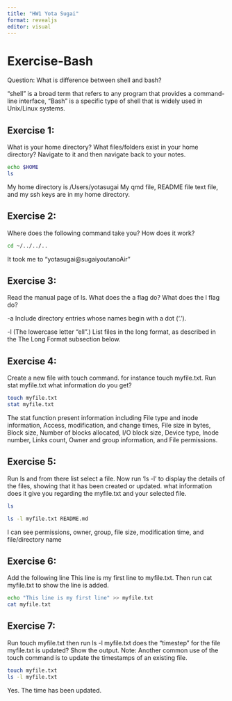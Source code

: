 ```yaml
---
title: "HW1 Yota Sugai"
format: revealjs
editor: visual
---
```


# Exercise-Bash
Question:
What is difference between shell and bash?

“shell” is a broad term that refers to any program that provides a command-line interface, “Bash” is a specific type of shell that is widely used in Unix/Linux systems.


## Exercise 1:
What is your home directory? What files/folders exist in your home directory? Navigate to it and then navigate back to your notes.
```bash
echo $HOME
ls 
```
My home directory is /Users/yotasugai
My qmd file, README file text file, and my ssh keys are in my home directory.

## Exercise 2:
Where does the following command take you? How does it work?
```bash
cd ~/../../..
```
It took me to "yotasugai@sugaiyoutanoAir"

## Exercise 3:
Read the manual page of ls. What does the a flag do? What does the l flag do?


-a      Include directory entries whose names begin with a dot (‘.’). 

-l      (The lowercase letter “ell”.) List files in the long format, as
described in the The Long Format subsection below.


## Exercise 4:
Create a new file with touch command. for instance touch myfile.txt. Run stat myfile.txt what information do you get?
```bash
touch myfile.txt
stat myfile.txt
```
The stat function present information including File type and inode information, Access, modification, and change times, File size in bytes, Block size, Number of blocks allocated, I/O block size, Device type, Inode number, Links count, Owner and group information, and File permissions.



## Exercise 5:
Run ls and from there list select a file. Now run ‘ls -l’ to display the details of the files, showing that it has been created or updated. what information does it give you regarding the myfile.txt and your selected file.
```bash
ls
```
```bash
ls -l myfile.txt README.md
```
I can see permissions, owner, group, file size, modification time, and file/directory name
 
 
## Exercise 6:
Add the following line This line is my first line to myfile.txt. Then run cat myfile.txt to show the line is added.
```bash
echo "This line is my first line" >> myfile.txt
cat myfile.txt
```

## Exercise 7:
Run touch myfile.txt then run ls -l myfile.txt does the “timestep” for the file myfile.txt is updated? Show the output. Note: Another common use of the touch command is to update the timestamps of an existing file.
```bash
touch myfile.txt
ls -l myfile.txt
```

Yes. The time has been updated.